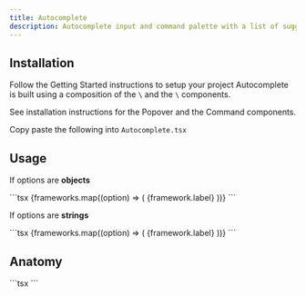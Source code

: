 ```yaml
---
title: Autocomplete
description: Autocomplete input and command palette with a list of suggestions.
---
```


<ComponentDemo name="Autocomplete" />

## <HeaderLink href="#installation" id="installation">Installation</HeaderLink>

<Steps>
<Step className="inline-flex items-center gap-2 [&>p]:mt-0">
  Follow the
  <Link href={"/docs/getting-started"}>Getting Started</Link>
  instructions to setup your project
</Step>
<Step>
Autocomplete is built using a composition of the <Code>\<Popover /></Code> and the <Code>\<Command /></Code> components.

See installation instructions for the <Link href="/docs/components/Popover">Popover</Link> and the <Link href="/docs/components/Command">Command</Link> components.

</Step>

<Step>
  Copy paste the following into <Code>Autocomplete.tsx</Code>
</Step>
<ComponentSource name="Autocomplete" />

</Steps>

## <HeaderLink href="#usage" id="usage">Usage</HeaderLink>

If options are **objects**

<CodeCopyBlock>
  ```tsx
  <Autocomplete options={options} label="label">
    <AutocompleteTrigger>
      <AutocompleteValue />
    </AutocompleteTrigger>
    <AutocompleteContent>
      {frameworks.map((option) => (
        <AutocompleteItem key={options.value} value={option}>
          {framework.label}
        </AutocompleteItem>
      ))}
    </AutocompleteContent>
  </Autocomplete>
  ```
</CodeCopyBlock>

If options are **strings**

<CodeBlock id="usage">
  ```tsx
  <Autocomplete options={options}>
    <AutocompleteTrigger>
      <AutocompleteValue />
    </AutocompleteTrigger>
    <AutocompleteContent>
      {frameworks.map((option) => (
        <AutocompleteItem key={options} value={option}>
          {framework.label}
        </AutocompleteItem>
      ))}
    </AutocompleteContent>
  </Autocomplete>
  ```
</CodeBlock>

## <HeaderLink href="#anatomy" id="anatomy">Anatomy</HeaderLink>

<CodeBlock>
  ```tsx
  <Autocomplete>
    <AutocompleteTrigger>
      <AutocompleteValue />
    </AutocompleteTrigger>
    <AutocompleteContent>
      <AutocompleteItem></AutocompleteItem>
    </AutocompleteContent>
  </Autocomplete>
  ```
</CodeBlock>

